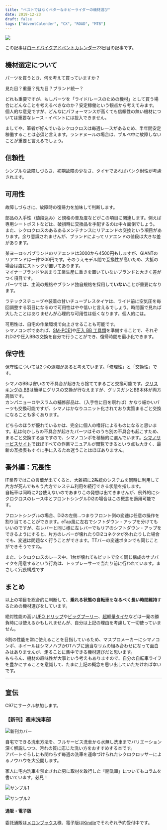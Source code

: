 ```yaml
---
title: "ベストではなくベターなホビーライダーの機材選び"
date: 2019-12-23
draft: false
tags: ["AdventCalender", "CX", "ROAD", "MTB"]
---
```


![ ](./DSC_7066.jpg)

この記事は[ロードバイクアドベントカレンダー](https://adventar.org/calendars/4172)23日目の記事です。

## 機材選定について

パーツを買うとき、何を考えて買っていますか？

見た目？重量？見た目？ブランド統一？

どれも重要ですが、もしパーツを「ライド/レースのための機材」として買う場合にどんなことを考えるべきなのか？安定稼働という観点から考えてみます。  
個人的な意見ですが、どんなにパフォーマンスが高くても信頼性の無い機材については重要なレース・イベントには投入できません。

ましてや、筆者が好んでいるシクロクロスは毎週レースがあるため、半年間安定稼働することは必須と言えます。ランドヌールの場合は、ブルベ中に故障しないことが重要と言えるでしょう。

## 信頼性

シンプルな故障しづらさ、初期故障の少なさ、タイヤであればパンク耐性が考慮されます。

## 可用性

故障しづらさに、故障時の復帰力を加味して判断します。

部品の入手性（値段込み）と規格の普及度などがこの項目に関連します。例えば専用シートポストなどは、破損時に交換品を手配するのは中々面倒でしょう。  
また、シクロクロスのあるあるメンテナンスにリアエンドの交換という項目があります。余り意識されませんが、ブランドによってリアエンドの値段は大きな差があります。

某ヨーロッパブランドのリアエンドは3000から4500円もしますが、GIANTのリアエンドは一律1200円です。そのうえモデル間で互換性が高いため、大抵の場合は店にストックが置いてあります。  
マイナーブランドやあまり工業生産に重きを置いていないブランドと大きく差がつく項目です。  
パーツでは、主流の規格やブランド独自規格を採用して**いない**ことが重要になります。

ラテックスチューブや装着の甘いチューブレスタイヤは、ライド前に空気圧を毎回調整する羽目になるので可用性はやや低いと言えるでしょう。時間面で見れば大したことはありませんが心理的な可用性は低くなります。個人的には。

可用性は、自宅の作業環境で向上させることも可能です。  
シマノコンポであれば、[SM-PCE1](https://amzn.to/2sXceBy)や[圧入 BB 工具類](https://amzn.to/35RV9aR)を準備することで、それぞれDi2や圧入BBの交換を自分で行うことができ、復帰時間を最小化できます。

## 保守性

保守性については2つの派閥があると考えています。「修理性」と「交換性」です。

シマノのBBは安いので不具合が起きたら捨ててまるごと交換可能です。[クリスキングの BB](https://amzn.to/2MmAIvc)は簡単にグリスの交換が行なえますが、グリスガンとBB本体が両方高価です。  
カンパニョーロやスラムの補修部品は、（入手性に目を瞑れば）かなり細かいパーツも交換可能ですが、シマノはかなりユニット化されており実質まるごと交換になることも多くあります。

どちらのほうが優れているかは、完全に個人の嗜好によるものになると思います。私は何かしらの不具合が起きたパーツはそのうち別の不具合も起こすため、まるごと交換する派ですので、シマノコンポを積極的に選んでいます。[シマノサービスサイト](https://si.shimano.com/)でほぼすべての作業マニュアルが閲覧できるという点も大きく、最新の互換表もすぐに手に入るため迷うことはほぼありません。

## 番外編：冗長性

IT業界ではこの言葉が出てくると、大雑把に2系統のシステムを同時に利用して片方が死んでももう片方でシステム利用を続行できる状態を指します。  
自転車は同時に2台使えないのであまりこの発想は出てきませんが、例外的にシクロクロスのレース中とフロントシングルDi2の場合はこの概念を適用可能です。

フロントシングルの場合、Di2の左側…つまりフロント側の変速は任意の操作を割り当てることができます。eTap風に左右でシフトダウン・アップを分けてもいいのですが、右レバーと同じ様に左レバーでもリアのシフトダウン・アップをできるようにすると、片方のレバーが壊れたりDi2コネクタが外れたりした場合でも、変速は問題なく行うことができます。TTバーの変速ボタンでも同じことができそうですね。

また、シクロクロスのレース中、1台が壊れてもピットで全く同じ構成のサブバイクを用意するという行為は、トップレーサーで当たり前に行われています。まさしく冗長構成です

## まとめ

以上の項目を総合的に判断して、**乗れる状態の自転車**を**なるべく長い時間維持**するための機材選びをしています。

絶対性能の高い[UFO ドリップ](https://amzn.to/2SjbNw8)や[ビッグプーリー](https://amzn.to/2SjRVZW)、[超軽量タイヤ](https://amzn.to/2tKFJqS)などは一発の勝負時には使えるかもしれませんが、自分は上記の理由を考慮して一切使っていません。

8割の性能を常に使えることを目指しているため、マスプロメーカーにシマノコンポ、ホイールはシマノハブかDTハブに適当なリムの組み合わせになって面白みはありませんが、走ることに集中できる機材選びだと思います。  
もちろん、機材の趣味性が大事という考えもありますので、自分の自転車ライフを豊かにすることを意識して、たまに上記の概念を思い出していただければ幸いです。

<Amzn asin="B073XTZ49K">

---

## 宣伝

C97にサークル参加します。

### 【新刊】週末洗車部

![新刊カバー](./c97cover.jpg)

自宅でできる洗車方法を、フルサービス洗車から水無し洗車までバリエーション深く解説しつつ、汚れの質に応じた洗い方をおすすめする本です。  
アパートぐらしにも関わらず毎週の洗車を運命づけられたシクロクロッサーによるノウハウを大公開します。

家人に宅内洗車を禁止された男に取材を敢行した「闇洗車」についてもコラムを書いています。必見！

![サンプル1](./c97sample1.jpg)

![サンプル2](./c97sample2.jpg)

#### 通販・電子版

委託通販は[メロンブックス](https://www.melonbooks.co.jp/detail/detail.php?product_id=595340)様、電子版は[Kindle](https://amzn.to/34jEM5w)でそれぞれ予約受付中です。
